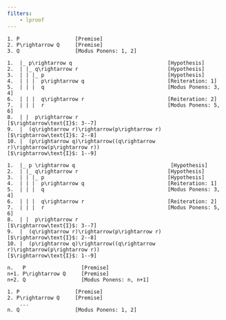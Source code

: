 ```yaml
---
filters:
    - lproof
---
```


::: {.lproof} :::

    1. P                  [Premise]
    2. P\rightarrow Q     [Premise]
    3. Q                  [Modus Ponens: 1, 2]

:::

::: {.lproof} :::

    1.  |_ p\rightarrow q                               [Hypothesis]
    2.  | |_ q\rightarrow r                             [Hypothesis]
    3.  | | |_ p                                        [Hypothesis]
    4.  | | |  p\rightarrow q                           [Reiteration: 1]   
    5.  | | |  q                                        [Modus Ponens: 3, 4]  
    6.  | | |  q\rightarrow r                           [Reiteration: 2]
    7.  | | |  r                                        [Modus Ponens: 5, 6]
    8.  | |  p\rightarrow r                             [$\rightarrow\text{I}$: 3--7]
    9.  |  (q\rightarrow r)\rightarrow(p\rightarrow r)  [$\rightarrow\text{I}$: 2--8]
    10. |  (p\rightarrow q)\rightarrow((q\rightarrow r)\rightarrow(p\rightarrow r))                                                 [$\rightarrow\text{I}$: 1--9]

:::

::: {.lproof} :::

    1.  |_ p \rightarrow q                               [Hypothesis]
    2.  | |_ q\rightarrow r                             [Hypothesis]
    3.  | | |_ p                                        [Hypothesis]
    4.  | | |  p\rightarrow q                           [Reiteration: 1]   
    5.  | | |  q                                        [Modus Ponens: 3, 4]  
    6.  | | |  q\rightarrow r                           [Reiteration: 2]
    7.  | | |  r                                        [Modus Ponens: 5, 6]
    8.  | |  p\rightarrow r                             [$\rightarrow\text{I}$: 3--7]
    9.  |  (q\rightarrow r)\rightarrow(p\rightarrow r)  [$\rightarrow\text{I}$: 2--8]
    10. |  (p\rightarrow q)\rightarrow((q\rightarrow r)\rightarrow(p\rightarrow r))                                                 [$\rightarrow\text{I}$: 1--9]

:::


::: {.lproof} :::

    n.   P                  [Premise]
    n+1. P\rightarrow Q     [Premise]
    n+2. Q                  [Modus Ponens: n, n+1]

:::

::: {.lproof} :::

    1. P                  [Premise]
    2. P\rightarrow Q     [Premise]
        ...
    n. Q                  [Modus Ponens: 1, 2]

:::
